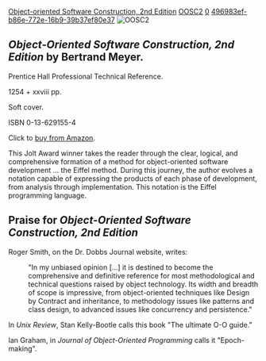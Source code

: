 [[Property:title|Object-oriented Software Construction, 2nd Edition]]
[[Property:link_title|OOSC2]]
[[Property:weight|0]]
[[Property:uuid|496983ef-b86e-772e-16b9-39b37ef80e37]]
[[Image:OOSC2 small|OOSC2]]


=='''''Object-Oriented Software Construction, 2nd Edition''''' by Bertrand Meyer.==

Prentice Hall Professional Technical Reference.

1254 + xxviii pp.

Soft cover.

<nowiki>ISBN 0-13-629155-4</nowiki>


Click to [http://www.amazon.com/Object-Oriented-Software-Construction-Book-CD-ROM/dp/0136291554 buy from Amazon].


This Jolt Award winner takes the reader through the clear, logical, and comprehensive formation of a method for object-oriented software development ... the Eiffel method. During this journey, the author evolves a notation capable of expressing the products of each phase of development, from analysis through implementation. This notation is the Eiffel programming language.


==Praise for '''''Object-Oriented Software Construction, 2nd Edition'''''==

Roger Smith, on the Dr. Dobbs Journal website, writes:

:"In my unbiased opinion [...] it is destined to become the comprehensive and definitive reference for most methodological and technical questions raised by object technology. Its width and breadth of scope is impressive, from object-oriented techniques like Design by Contract and inheritance, to methodology issues like patterns and class design, to advanced issues like concurrency and persistence."


In ''Unix Review'', Stan Kelly-Bootle calls this book "The ultimate O-O guide."


Ian Graham, in ''Journal of Object-Oriented Programming'' calls it "Epoch-making".





